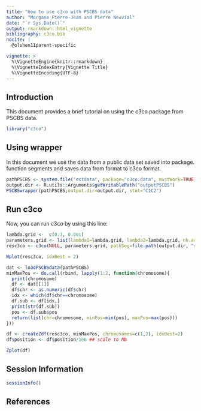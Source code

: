 ```yaml
---
title: "How to use c3co with PSCBS data"
author: "Morgane Pierre-Jean and Pierre Neuvial"
date: "`r Sys.Date()`"
output: rmarkdown::html_vignette
bibliography: c3co.bib
nocite: | 
  @olshen11parent-specific

vignette: >
  %\VignetteEngine{knitr::rmarkdown}
  %\VignetteIndexEntry{Vignette Title}
  %\VignetteEncoding{UTF-8}
---
```


## Introduction

This document provides a brief tutorial on using the c3co package from PSCBS data.

```r
library("c3co")
```

## Using wrapper
In this document we use the data from a public data set saved into \code{c3co.data} package.
\code{PSCBSwrapper} function segments and saves data from \code{PSCBS} format to c3co format.
```r
pathPSCBS <- system.file("extdata", package="c3co.data", mustWork=TRUE)
output.dir <- R.utils::Arguments$getWritablePath("outputPSCBS")
PSCBSwrapper(pathPSCBS,output.dir=output.dir, stat="C1C2")
```

## Run c3co ##
Now, you can run c3co by using this line:
```r
lambda.grid <-  c(0.1, 0.001)
parameters.grid <- list(lambda1=lambda.grid, lambda2=lambda.grid, nb.arch=2:4)
resc3co <- c3co(NULL, parameters.grid, pathSeg=file.path(output.dir, "segDat.rds"))
```
```r
Wplot(resc3co, idxBest = 2)
```
```r
dat <- loadPSCBSdata(pathPSCBS)
minMaxPos <- do.call(rbind, lapply(1:2, function(chromosome){
  print(chromosome)
  df <- dat[[1]]
  df$chr <- as.numeric(df$chr)
  idx <- which(df$chr==chromosome)
  df.sub <- df[idx,]
  print(str(df.sub))
  pos <- df.sub$pos
  return(list(chr=chromosome, minPos=min(pos), maxPos=max(pos)))
}))
```
```r
df <- createZdf(resc3co, minMaxPos, chromosomes=c(1,2), idxBest=2)
df$position <- df$position/1e6 ## scale to Mb
```

```r
Zplot(df)
```

## Session Information

```r
sessionInfo()
```


## References



